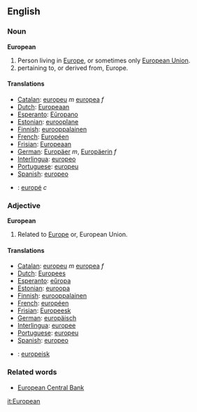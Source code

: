 ==English==
===Noun===
'''European'''
#Person living in [[Europe]], or sometimes only [[European Union]].
#pertaining to, or derived from, Europe.
====Translations====

*[[Catalan]]: [[europeu]] ''m'' [[europea]] ''f''
*[[Dutch]]: [[Europeaan]]
*[[Esperanto]]: [[Eŭropano]]
*[[Estonian]]: [[eurooplane]]
*[[Finnish]]: [[eurooppalainen]]
*[[French]]: [[Européen]]
*[[Frisian]]: [[Europeaan]]
*[[German]]: [[Europäer]] ''m'', [[Europäerin]] ''f''
*[[Interlingua]]: [[europeo]]
*[[Portuguese]]: [[europeu]]
*[[Spanish]]: [[europeo]]
*{{sv}}: [[europé]] ''c''

===Adjective===
'''European'''
#Related to [[Europe]] or, European Union.

====Translations====

*[[Catalan]]: [[europeu]] ''m'' [[europea]] ''f''
*[[Dutch]]: [[Europees]]
*[[Esperanto]]: [[eŭropa]]
*[[Estonian]]: [[euroopa]]
*[[Finnish]]: [[eurooppalainen]]
*[[French]]: [[européen]]
*[[Frisian]]: [[Europeesk]]
*[[German]]: [[europäisch]]
*[[Interlingua]]: [[europee]]
*[[Portuguese]]: [[europeu]]
*[[Spanish]]: [[europeo]]
*{{sv}}: [[europeisk]]

===Related words===
* [[European Central Bank]]

[[it:European]]